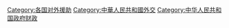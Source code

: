 [[Category:各国对外援助|Category:各国对外援助]]
[[Category:中華人民共和國外交|Category:中華人民共和國外交]]
[[Category:中华人民共和国政府财政|Category:中华人民共和国政府财政]]